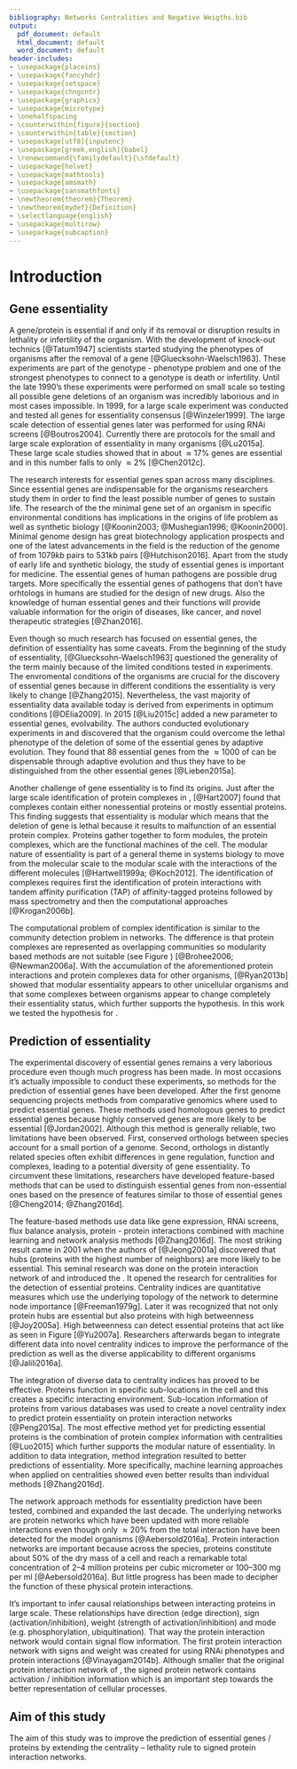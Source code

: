```yaml
---
bibliography: Networks Centralities and Negative Weigths.bib
output:
  pdf_document: default
  html_document: default
  word_document: default
header-includes:
- \usepackage{placeins}
- \usepackage{fancyhdr}
- \usepackage{setspace}
- \usepackage{chngcntr}
- \usepackage{graphicx}
- \usepackage{microtype}
- \onehalfspacing
- \counterwithin{figure}{section}
- \counterwithin{table}{section}
- \usepackage[utf8]{inputenc}
- \usepackage[greek,english]{babel}
- \renewcommand{\familydefault}{\sfdefault}
- \usepackage{helvet}
- \usepackage{mathtools}
- \usepackage{amsmath}
- \usepackage{sansmathfonts}
- \newtheorem{theorem}{Theorem}
- \newtheorem{mydef}{Definition}
- \selectlanguage{english}
- \usepackage{multirow}
- \usepackage{subcaption}
---
```


# Introduction\label{introduction}

## Gene essentiality

A gene/protein is essential if and only if its removal or disruption results in lethality or infertility of the organism. With the development of knock-out technics [@Tatum1947] scientists started studying the phenotypes of organisms after the removal of a gene [@Gluecksohn-Waelsch1963]. These experiments are part of the genotype - phenotype problem and one of the strongest phenotypes to connect to a genotype is death or infertility. Until the late 1990's these experiments were performed on small scale so testing all possible gene deletions of an organism was incredibly laborious and in most cases impossible. In 1999, for \textit{S.cerevisiae} a large scale experiment was conducted and tested all genes for essentiality consensus [@Winzeler1999]. The large scale detection of essential genes later was performed for \textit{D.melanogaster} using RNAi screens [@Boutros2004]. Currently there are protocols for the small and large scale exploration of essentiality in many organisms [@Lu2015a]. These large scale studies showed that in \textit{S.cerevisiae} about $\approx 17\%$ genes are essential and in \textit{D.melanogaster} this number falls to only $\approx 2\%$ [@Chen2012c]. 

The research interests for essential genes span across many disciplines. Since essential genes are indispensable for the organisms researchers study them in order to find the least possible number of genes to sustain life. The research of the the minimal gene set of an organism in specific environmental conditions has implications in the origins of life problem as well as synthetic biology [@Koonin2003; @Mushegian1996; @Koonin2000]. Minimal genome design has great biotechnology application prospects and one of the latest advancements in the field is the reduction of the genome of \textit{Mycaplasma mycoides} from $1079kb$ pairs to $531kb$ pairs [@Hutchison2016]. Apart from the study of early life and synthetic biology, the study of essential genes is important for medicine. The essential genes of human pathogens are possible drug targets. More specifically the essential genes of pathogens that don't have orhtologs in humans are studied for the design of new drugs. Also the knowledge of human essential genes and their functions will provide valuable information for the origin of diseases, like cancer, and novel therapeutic strategies [@Zhan2016].

Even though so much research has focused on essential genes, the definition of essentiality has some caveats. From the beginning of the study of essentiality, [@Gluecksohn-Waelsch1963] questioned the generality of the term mainly because of the limited conditions tested in experiments. The envromental conditions of the organisms are crucial for the discovery of essential genes because in different conditions the essentiality is very likely to change [@Zhang2015]. Nevertheless, the vast majority of essentiality data available today is derived from experiments in optimum conditions [@DElia2009]. In 2015 [@Liu2015c] added a new parameter to essential genes, evolvability. The authors conducted evolutionary experiments in \textit{S.cerevisiae} and discovered that the organism could overcome the lethal phenotype of the deletion of some of the essential genes by adaptive evolution. They found that $88$ essential genes from the $\approx 1000$ of \textit{S.cerevisiae} can be dispensable through adaptive evolution and thus they have to be distinguished from the other essential genes [@Lieben2015a]. 

Another challenge of gene essentiality is to find its origins. Just after the large scale identification of protein complexes in \textit{S.cerevisiae}, [@Hart2007] found that complexes contain either nonessential proteins or mostly essential proteins. This finding suggests that essentiality is modular which means that the deletion of gene is lethal because it results to malfunction of an essential protein complex. Proteins gather together to form modules, the protein complexes, which are the functional machines of the cell. The modular nature of essentiality is part of a general theme in systems biology to move from the molecular scale to the modular scale with the interactions of the different molecules [@Hartwell1999a; @Koch2012]. The identification of complexes requires first the identification of protein interactions with tandem affinity purification (TAP) of affinity-tagged proteins followed by mass spectrometry and then the computational approaches [@Krogan2006b]. 

\begin{figure}[h]
\includegraphics[width=0.8\textwidth,trim=0.8cm 3cm 0.8cm 3cm,clip]{../Figures/network_communities.pdf}
\centering
\caption{Different approaches to network communities inference. Left: modularity - based methods. Right: overlapping communities.}
\label{complex_net_communities}
\end{figure}

The computational problem of complex identification is similar to the community detection problem in networks. The difference is that protein complexes are represented as overlapping communities so modularity based methods are not suitable (see Figure \ref{complex_net_communities}) [@Brohee2006; @Newman2006a]. With the accumulation of the aforementioned protein interactions and protein complexes data for other organisms, [@Ryan2013b] showed that modular essentiality appears to other unicellular organisms and that some complexes between organisms appear to change completely their essentiality status, which further supports the \textit{"All or Nothing"} hypothesis. In this work we tested the \textit{"All or Nothing"} hypothesis for \textit{D.melanogaster}.

## Prediction of essentiality

The experimental discovery of essential genes remains a very laborious procedure even though much progress has been made. In most occasions it's actually impossible to conduct these experiments, so methods for the prediction of essential genes have been developed. After the first genome sequencing projects methods from comparative genomics where used to predict essential genes. These methods used homologous genes to predict essential genes because highly conserved genes are more likely to be essential [@Jordan2002]. Although this method is generally reliable, two limitations have been observed. First, conserved orthologs between species account for a small portion of a genome. Second, orthologs in distantly related species often exhibit differences in gene regulation, function and complexes, leading to a potential diversity of gene essentiality. To circumvent these limitations, researchers have developed feature-based methods that can be used to distinguish essential genes from non-essential ones based on the presence of features similar to those of essential genes [@Cheng2014; @Zhang2016d]. 

The feature-based methods use data like gene expression, RNAi screens, flux balance analysis, protein - protein interactions combined with machine learning and network analysis methods [@Zhang2016d]. The most striking result came in 2001 when the authors of [@Jeong2001a] discovered that hubs (proteins with the highest number of neighbors) are more likely to be essential. This seminal research was done on the protein interaction network of \textit{S.cerevisiae} and introduced the \textit{centrality - lethality rule}. It opened the research for centralities for the detection of essential proteins. Centrality indices are quantitative measures which use the underlying topology of the network to determine node importance [@Freeman1979g]. Later it was recognized that not only protein hubs are essential but also proteins with high betweenness [@Joy2005a]. High betweenness can detect essential proteins that act like \textit{bottlenecks} as seen in Figure \ref{bottleneck_hub} [@Yu2007a]. Researchers afterwards began to integrate different data into novel centrality indices to improve the performance of the prediction as well as the diverse applicability to different organisms [@Jalili2016a].

\begin{figure}[h]
\includegraphics[width=0.7\textwidth]{../Figures/bottleneck and hub.pdf}
\centering
\caption{A schematic representation of the difference between hubs and bottlenecks.}
\label{bottleneck_hub}
\end{figure}

The integration of diverse data to centrality indices has proved to be effective. Proteins function in specific sub-locations in the cell and this creates a specific interacting environment. Sub-location information of proteins from various databases was used to create a novel centrality index to predict protein essentiality on protein interaction networks [@Peng2015a]. The most effective method yet for predicting essential proteins is the combination of protein complex information with centralities [@Luo2015] which further supports the modular nature of essentiality. In addition to data integration, method integration resulted to better predictions of essentiality. More specifically, machine learning approaches when applied on centralities showed even better results than individual methods [@Zhang2016d].

The network approach methods for essentiality prediction have been tested, combined and expanded the last decade. The underlying networks are protein networks which have been updated with more reliable interactions even though only $\approx 20\%$ from the total interaction have been detected for the model organisms [@Aebersold2016a]. Protein interaction networks are important because across the species, proteins constitute about 50% of the dry mass of a cell and reach a remarkable total concentration of 2–4 million proteins per cubic micrometer or 100–300 mg per ml [@Aebersold2016a]. But little progress has been made to decipher the function of these physical protein interactions. 

It's important to infer causal relationships between interacting proteins in large scale. These relationships have direction (edge direction), sign (activation/inhibition), weight (strength of activation/inhibition) and mode (e.g. phosphorylation, ubiquitination). That way the protein interaction network would contain signal flow information. The first protein interaction network with signs and weight was created for \textit{D.melanogaster} using RNAi phenotypes and protein interactions [@Vinayagam2014b]. Although smaller that the original protein interaction network of \textit{D.melanogaster}, the signed protein network contains activation / inhibition information which is an important step towards the better representation of cellular processes.

## Aim of this study

The aim of this study was to improve the prediction of essential genes / proteins by extending the centrality – lethality rule to signed protein interaction networks.

